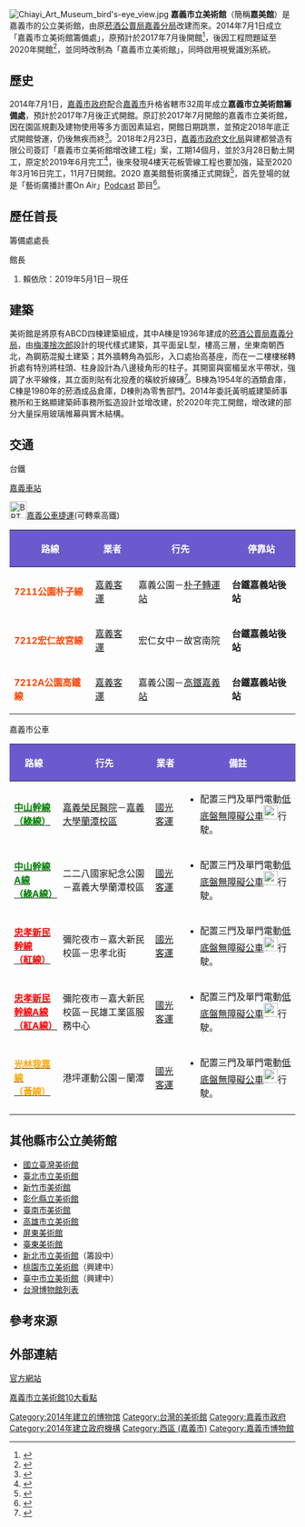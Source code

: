 {{coord|23|28|37.7|N|120|26|26|E|display=title}}
{{中華民國政府部門基礎資訊
|部門名稱       = 嘉義市立美術館
|外文名稱       = Chiayi Art Museum
|外文語言       = 英語
|部門標誌       = [[File:Chiayi_Art_Museum_logo.svg|220px]]
|部門標誌名稱   = 嘉義市立美術館識別標誌
|代表圖像       = Chiayi Art Museum.jpg
|代表圖像名稱   = 嘉義市立美術館
|首長職銜       = 館長
|首長姓名       = [[賴依欣|賴依欣]]
|副首長職銜     = 
|副首長姓名     = 
|副首長姓名二   = 
|副首長姓名三   = 
|秘書長職銜     = 
|秘書長姓名     = 
|秘書長姓名二   = 
|秘書長姓名三   = 
|任命者姓名     = 由[[嘉義市政府|嘉義市政府]]指派兼任
|官員任期       = 無任期保障
|機關類型       = 
|員額           = 11
|年度預算額     = 
|授權法源       = 嘉義市立美術館籌備處暫行組織要點
|成立日期       = 2020年11月7日
|所屬部門        = {{CYI-G}}<br/>{{CYI-G-文化局}}
|內部單位       = 3組
|附屬機關       = 
|任務編組       = 
|地址           = 60006 {{ROC}}[[臺灣|臺灣]]<br/>[[嘉義市|嘉義市]][[西區_(嘉義市)|西區]][[中山路_(嘉義市)|中山路]]659號
|電話           = 
|網站           = [http://chiayiartmuseum.chiayi.gov.tw/ 官方網站]
|備註           = 
}}
[[File:Chiayi_Art_Museum_bird's-eye_view.jpg|thumb]]
'''嘉義市立美術館'''（簡稱'''嘉美館'''）是嘉義市的公立美術館，由原[[菸酒公賣局嘉義分局|菸酒公賣局嘉義分局]]改建而來。2014年7月1日成立「嘉義市立美術館籌備處」，原預計於2017年7月後開館<ref>{{Cite news |url=http://www.chinatimes.com/newspapers/20150808000575-260107 |title=選址敲定 嘉美館落腳舊公賣局 |author=廖素慧 |publisher=中時電子報 |date=2015年8月8日 |accessdate=2020年8月31日 |archive-date=2017年5月4日 |archive-url=https://web.archive.org/web/20170504033444/http://www.chinatimes.com/newspapers/20150808000575-260107 |dead-url=no }}</ref>，後因工程問題延至2020年開館<ref>{{Cite news |url=https://www.chinatimes.com/realtimenews/20191107003596-260405 |title=嘉義市立美術館工程一波三折 開館延明年中 |author=廖素慧 |publisher=中時電子報 |date=2019-11-07 |accessdate=2020-08-31 |archive-date=2019-11-08 |archive-url=https://web.archive.org/web/20191108133834/https://www.chinatimes.com/realtimenews/20191107003596-260405 |dead-url=no }}</ref>，並同時改制為「嘉義市立美術館」，同時啟用視覺識別系統。

== 歷史 ==
2014年7月1日，[[嘉義市政府|嘉義市政府]]配合[[嘉義市|嘉義市]]升格省轄市32周年成立'''嘉義市立美術館籌備處'''，預計於2017年7月後正式開館。原訂於2017年7月開館的嘉義市立美術館，因在園區規劃及建物使用等多方面因素延宕，開館日期跳票，並預定2018年底正式開館營運，仍後無疾而終<ref>{{Cite news |url=http://www.chinatimes.com/newspapers/20170911000350-260107 |title=嘉市美術館延宕 拚明年開館 |author=廖素慧 |publisher=中時電子報 |date=2015年9月11日 |access-date=2017年12月15日 |archive-url=https://web.archive.org/web/20171216201142/http://www.chinatimes.com/newspapers/20170911000350-260107 |archive-date=2017年12月16日 |dead-url=yes }}</ref>。2018年2月23日，[[嘉義市政府文化局|嘉義市政府文化局]]與建都營造有限公司簽訂「嘉義市立美術館增改建工程」案，工期14個月，並於3月28日動土開工，原定於2019年6月完工<ref>{{Cite news |url=http://news.ltn.com.tw/news/life/breakingnews/2379073 |title=嘉義市立美術館動土 新工法增建玻璃盒子 |author=王善嬿 |publisher=自由時報 |date=2018年3月28日 |accessdate=2020年8月31日 |archive-date=2018年3月29日 |archive-url=https://web.archive.org/web/20180329184645/http://news.ltn.com.tw/news/life/breakingnews/2379073 |dead-url=no }}</ref>，後來發現4樓天花板管線工程也要加強，延至2020年3月16日完工，11月7日開館。2020 嘉美館藝術廣播正式開錄<ref>{{Cite web|title=聆聽藝術的聲音 嘉義市立美術館「藝術廣播計畫」On Air|url=https://www.chiayi.gov.tw/News_Content.aspx?n=455&s=424499|access-date=2022-01-23|date=2020-05-03|work=嘉義市政府全球資訊網|language=zh-TW|archive-date=2022-01-23|archive-url=https://web.archive.org/web/20220123094407/https://www.chiayi.gov.tw/News_Content.aspx?n=455&s=424499|dead-url=no}}</ref>，首先登場的就是「藝術廣播計畫On Air」[[播客|Podcast]] 節目<ref>{{Cite web|title=藝文推廣 - 嘉義市立美術館|url=https://chiayiartmuseum.chiayi.gov.tw/ArtisticPromoteC004100.aspx?Cond=f094d8aa-0cf7-4a3b-82f1-b7b96a7d1a6a&|access-date=2022-01-23|work=chiayiartmuseum.chiayi.gov.tw|language=zh-TW|archive-date=2022-01-23|archive-url=https://web.archive.org/web/20220123094535/https://chiayiartmuseum.chiayi.gov.tw/ArtisticPromoteC004100.aspx?Cond=f094d8aa-0cf7-4a3b-82f1-b7b96a7d1a6a&|dead-url=no}}</ref>。

==歷任首長==
;籌備處處長

;館長
#賴依欣：2019年5月1日－現任

== 建築 ==
美術館是將原有ABCD四棟建築組成，其中A棟是1936年建成的[[菸酒公賣局嘉義分局|菸酒公賣局嘉義分局]]，由[[梅澤捨次郎|梅澤捨次郎]]設計的現代樣式建築，其平面呈L型，樓高三層，坐東南朝西北，為鋼筋混擬土建築；其外牆轉角為弧形，入口處抬高基座，而在一二樓樓梯轉折處有特別將柱頭、柱身設計為八邊稜角形的柱子。其開窗與窗楣呈水平帶狀，強調了水平線條，其立面則貼有北投產的橫紋折線磚<ref>{{Cite web|title=嘉義支局廳舍落成披露 工事概要|url=http://stfj.ntl.edu.tw/cgi-bin/gs32/gsweb.cgi?o=dpjournal&s=id=%22jpli2008-pd-sxt_0705_94_v017n004-015_no10_j%22.&searchmode=basic|accessdate=|author=梅澤捨次郎|date=1938-03-05|format=|publisher=臺灣專賣協會|language=}}</ref>。B棟為1954年的酒類倉庫，C棟是1980年的菸酒成品倉庫，D棟則為零售部門。2014年委託黃明威建築師事務所和王銘顯建築師事務所監造設計並增改建，於2020年完工開館，增改建的部分大量採用玻璃帷幕與實木結構。

== 交通 ==
;台鐵
[[嘉義車站|嘉義車站]]
;[[File:BRT_Chiayi_CIS_(English_Type_1).svg|30px]][[嘉義公車捷運|嘉義公車捷運]](可轉乘高鐵)
{| class="wikitable" width="100%" align="center"
! style="background: #6a5acd; color: #ffffff;"|路線!!style="background: #6a5acd; color: #ffffff;"|業者!!style="background: #6a5acd; color: #ffffff;"|行先!!style="background: #6a5acd; color: #ffffff;"|停靠站
|-align=center
|<font color=orangered>'''7211公園朴子線'''</font>||[[嘉義客運|嘉義客運]]||嘉義公園－[[朴子轉運站|朴子轉運站]]||'''台鐵嘉義站後站'''
|-align=center
|<font color=orangered>'''7212宏仁故宮線'''</font>||[[嘉義客運|嘉義客運]]||宏仁女中－故宮南院||'''台鐵嘉義站後站'''
|-align=center
|<font color=orangered>'''7212A公園高鐵線'''</font>||[[嘉義客運|嘉義客運]]||嘉義公園－[[高鐵嘉義站|高鐵嘉義站]]||'''台鐵嘉義站後站'''
|}
;嘉義市公車
{| class="wikitable" width="100%" align="center"
! style="background: #6a5acd; color: #ffffff;"|路線!!style="background: #6a5acd; color: #ffffff;"|行先!!style="background: #6a5acd; color: #ffffff;"|業者!!style="background: #6a5acd; color: #ffffff;"|備註
|-
| [[嘉義市公車中山幹線|<font color=green>'''中山幹線<br/>（綠線）'''</font>]] 
| [[嘉義榮民醫院|嘉義榮民醫院]]－[[國立嘉義大學蘭潭校區|嘉義大學蘭潭校區]]
| [[國光客運|國光客運]]
|
*配置三門及單門電動[[特低地台巴士|低底盤無障礙公車]][[File:標誌(小)mark(S).jpg|25px]]行駛。
|-
| [[嘉義市公車中山幹線|<font color=green>'''中山幹線A線<br/>（綠A線）'''</font>]] 
| 二二八國家紀念公園－嘉義大學蘭潭校區
| [[國光客運|國光客運]]
|
*配置三門及單門電動[[特低地台巴士|低底盤無障礙公車]][[File:標誌(小)mark(S).jpg|25px]]行駛。
|-
| [[嘉義市公車忠孝新民幹線|<font color=red>'''忠孝新民幹線<br/>（紅線）'''</font>]] 
| 彌陀夜市－嘉大新民校區－忠孝北街
| [[國光客運|國光客運]]
|
*配置三門及單門電動[[特低地台巴士|低底盤無障礙公車]][[File:標誌(小)mark(S).jpg|25px]]行駛。
|-
| [[嘉義市公車忠孝新民幹線|<font color=red>'''忠孝新民幹線A線<br/>（紅A線）'''</font>]] 
| 彌陀夜市－嘉大新民校區－民雄工業區服務中心
| [[國光客運|國光客運]]
|
*配置三門及單門電動[[特低地台巴士|低底盤無障礙公車]][[File:標誌(小)mark(S).jpg|25px]]行駛。
|-
| [[台灣好行光林我嘉線|<font color=orange>'''光林我嘉線<br/>（黃線）'''</font>]]
| 港坪運動公園－蘭潭
| [[國光客運|國光客運]]
|
*配置三門及單門電動[[特低地台巴士|低底盤無障礙公車]][[File:標誌(小)mark(S).jpg|25px]]行駛。
|-
|}

== 其他縣市公立美術館 ==
* [[國立臺灣美術館|國立臺灣美術館]]
* [[臺北市立美術館|臺北市立美術館]]
* [[新竹市美術館|新竹市美術館]]
* [[彰化縣立美術館|彰化縣立美術館]]
* [[臺南市美術館|臺南市美術館]]
* [[高雄市立美術館|高雄市立美術館]]
* [[屏東美術館|屏東美術館]]
* [[臺東美術館|臺東美術館]]
* [[新北市立美術館|新北市立美術館]]（籌設中）
* [[桃園市立美術館|桃園市立美術館]]（興建中）
* [[臺中市立美術館|臺中市立美術館]]（興建中）
* [[台灣博物館列表|台灣博物館列表]]

== 參考來源 ==
{{reflist}}

== 外部連結 ==
{{facebook|Chiayi.Art.Museum}}

[http://chiayiartmuseum.chiayi.gov.tw/ 官方網站]{{Wayback|url=http://chiayiartmuseum.chiayi.gov.tw/ |date=20210109105657 }}

[https://margaret.tw/chiayi-art-museum/ 嘉義市立美術館10大看點] {{Wayback|url=https://margaret.tw/chiayi-art-museum/ |date=20220203032955 }}

{{台灣博物館}}
{{嘉義市政府所屬機關}}
{{嘉義市政府文化局所屬場館}}
[[Category:2014年建立的博物馆|Category:2014年建立的博物馆]]
[[Category:台灣的美術館|Category:台灣的美術館]]
[[Category:嘉義市政府|Category:嘉義市政府]]
[[Category:2014年建立政府機構|Category:2014年建立政府機構]]
[[Category:西區_(嘉義市)|Category:西區 (嘉義市)]]
[[Category:嘉義市博物館|Category:嘉義市博物館]]